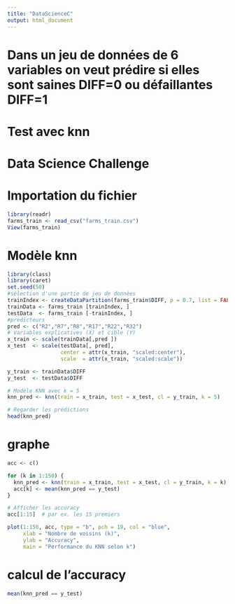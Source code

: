 ```yaml
---
title: "DataScienceC"
output: html_document
---
```

# Dans un jeu de données de 6 variables on veut prédire si elles sont saines DIFF=0 ou défaillantes DIFF=1
# Test avec knn 
# Data Science Challenge

# Importation du fichier

```r
library(readr)
farms_train <- read_csv("farms_train.csv")
View(farms_train)
```

# Modèle knn

```r
library(class)
library(caret)
set.seed(50)
#sélection d'une partie de jeu de données 
trainIndex <- createDataPartition(farms_train$DIFF, p = 0.7, list = FALSE)
trainData <- farms_train [trainIndex, ]
testData  <- farms_train [-trainIndex, ]
#predicteurs
pred <- c("R2","R7","R8","R17","R22","R32")
# Variables explicatives (X) et cible (Y)
x_train <- scale(trainData[,pred ])
x_test  <- scale(testData[, pred],
                 center = attr(x_train, "scaled:center"),
                 scale  = attr(x_train, "scaled:scale"))

y_train <- trainData$DIFF
y_test  <- testData$DIFF

# Modèle KNN avec k = 5
knn_pred <- knn(train = x_train, test = x_test, cl = y_train, k = 5)

# Regarder les prédictions
head(knn_pred)


```

# graphe

```r
acc <- c()

for (k in 1:150) {
  knn_pred <- knn(train = x_train, test = x_test, cl = y_train, k = k)
  acc[k] <- mean(knn_pred == y_test)  
}

# Afficher les accuracy
acc[1:15]  # par ex. les 15 premiers

plot(1:150, acc, type = "b", pch = 19, col = "blue",
     xlab = "Nombre de voisins (k)",
     ylab = "Accuracy",
     main = "Performance du KNN selon k")
```

# calcul de l'accuracy

```r
mean(knn_pred == y_test)

```
